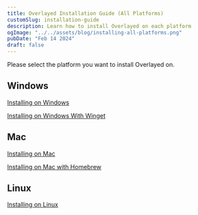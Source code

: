 ```yaml
---
title: Overlayed Installation Guide (All Platforms)
customSlug: installation-guide
description: Learn how to install Overlayed on each platform
ogImage: "../../assets/blog/installing-all-platforms.png"
pubDate: "Feb 14 2024"
draft: false
---
```


Please select the platform you want to install Overlayed on.

## Windows
[Installing on Windows](/blog/installing-overlayed-on-windows)

[Installing on Windows With Winget](/blog/installing-overlayed-on-windows-with-winget)

## Mac
[Installing on Mac](/blog/installing-overlayed-on-mac)

[Installing on Mac with Homebrew](/blog/installing-overlayed-on-mac-with-homebrew)

## Linux 
[Installing on Linux](/blog/installing-overlayed-on-linux)
